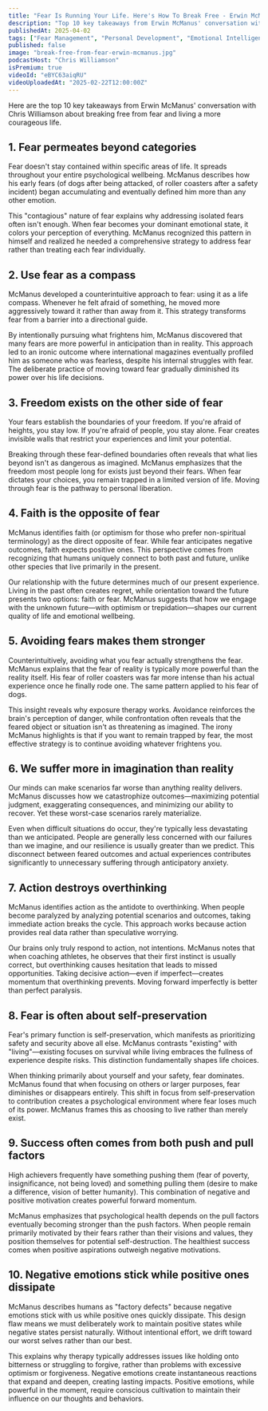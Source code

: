 ```yaml
---
title: "Fear Is Running Your Life. Here's How To Break Free - Erwin McManus"
description: "Top 10 key takeaways from Erwin McManus' conversation with Chris Williamson about breaking free from fear and living a more courageous life."
publishedAt: 2025-04-02
tags: ["Fear Management", "Personal Development", "Emotional Intelligence"]
published: false
image: "break-free-from-fear-erwin-mcmanus.jpg"
podcastHost: "Chris Williamson"
isPremium: true
videoId: "eBYC63aiqRU"
videoUploadedAt: "2025-02-22T12:00:00Z"
---
```



<PodcastSummaryPageLayout frontmatter={frontmatter}>

Here are the top 10 key takeaways from Erwin McManus' conversation with Chris Williamson about breaking free from fear and living a more courageous life.

## 1. Fear permeates beyond categories

Fear doesn't stay contained within specific areas of life. It spreads throughout your entire psychological wellbeing. McManus describes how his early fears (of dogs after being attacked, of roller coasters after a safety incident) began accumulating and eventually defined him more than any other emotion.

This "contagious" nature of fear explains why addressing isolated fears often isn't enough. When fear becomes your dominant emotional state, it colors your perception of everything. McManus recognized this pattern in himself and realized he needed a comprehensive strategy to address fear rather than treating each fear individually.

## 2. Use fear as a compass

McManus developed a counterintuitive approach to fear: using it as a life compass. Whenever he felt afraid of something, he moved more aggressively toward it rather than away from it. This strategy transforms fear from a barrier into a directional guide.

By intentionally pursuing what frightens him, McManus discovered that many fears are more powerful in anticipation than in reality. This approach led to an ironic outcome where international magazines eventually profiled him as someone who was fearless, despite his internal struggles with fear. The deliberate practice of moving toward fear gradually diminished its power over his life decisions.

## 3. Freedom exists on the other side of fear

Your fears establish the boundaries of your freedom. If you're afraid of heights, you stay low. If you're afraid of people, you stay alone. Fear creates invisible walls that restrict your experiences and limit your potential.

Breaking through these fear-defined boundaries often reveals that what lies beyond isn't as dangerous as imagined. McManus emphasizes that the freedom most people long for exists just beyond their fears. When fear dictates your choices, you remain trapped in a limited version of life. Moving through fear is the pathway to personal liberation.

## 4. Faith is the opposite of fear

McManus identifies faith (or optimism for those who prefer non-spiritual terminology) as the direct opposite of fear. While fear anticipates negative outcomes, faith expects positive ones. This perspective comes from recognizing that humans uniquely connect to both past and future, unlike other species that live primarily in the present.

Our relationship with the future determines much of our present experience. Living in the past often creates regret, while orientation toward the future presents two options: faith or fear. McManus suggests that how we engage with the unknown future—with optimism or trepidation—shapes our current quality of life and emotional wellbeing.

## 5. Avoiding fears makes them stronger

Counterintuitively, avoiding what you fear actually strengthens the fear. McManus explains that the fear of reality is typically more powerful than the reality itself. His fear of roller coasters was far more intense than his actual experience once he finally rode one. The same pattern applied to his fear of dogs.

This insight reveals why exposure therapy works. Avoidance reinforces the brain's perception of danger, while confrontation often reveals that the feared object or situation isn't as threatening as imagined. The irony McManus highlights is that if you want to remain trapped by fear, the most effective strategy is to continue avoiding whatever frightens you.

## 6. We suffer more in imagination than reality

Our minds can make scenarios far worse than anything reality delivers. McManus discusses how we catastrophize outcomes—maximizing potential judgment, exaggerating consequences, and minimizing our ability to recover. Yet these worst-case scenarios rarely materialize.

Even when difficult situations do occur, they're typically less devastating than we anticipated. People are generally less concerned with our failures than we imagine, and our resilience is usually greater than we predict. This disconnect between feared outcomes and actual experiences contributes significantly to unnecessary suffering through anticipatory anxiety.

## 7. Action destroys overthinking

McManus identifies action as the antidote to overthinking. When people become paralyzed by analyzing potential scenarios and outcomes, taking immediate action breaks the cycle. This approach works because action provides real data rather than speculative worrying.

Our brains only truly respond to action, not intentions. McManus notes that when coaching athletes, he observes that their first instinct is usually correct, but overthinking causes hesitation that leads to missed opportunities. Taking decisive action—even if imperfect—creates momentum that overthinking prevents. Moving forward imperfectly is better than perfect paralysis.

## 8. Fear is often about self-preservation

Fear's primary function is self-preservation, which manifests as prioritizing safety and security above all else. McManus contrasts "existing" with "living"—existing focuses on survival while living embraces the fullness of experience despite risks. This distinction fundamentally shapes life choices.

When thinking primarily about yourself and your safety, fear dominates. McManus found that when focusing on others or larger purposes, fear diminishes or disappears entirely. This shift in focus from self-preservation to contribution creates a psychological environment where fear loses much of its power. McManus frames this as choosing to live rather than merely exist.

## 9. Success often comes from both push and pull factors

High achievers frequently have something pushing them (fear of poverty, insignificance, not being loved) and something pulling them (desire to make a difference, vision of better humanity). This combination of negative and positive motivation creates powerful forward momentum.

McManus emphasizes that psychological health depends on the pull factors eventually becoming stronger than the push factors. When people remain primarily motivated by their fears rather than their visions and values, they position themselves for potential self-destruction. The healthiest success comes when positive aspirations outweigh negative motivations.

## 10. Negative emotions stick while positive ones dissipate

McManus describes humans as "factory defects" because negative emotions stick with us while positive ones quickly dissipate. This design flaw means we must deliberately work to maintain positive states while negative states persist naturally. Without intentional effort, we drift toward our worst selves rather than our best.

This explains why therapy typically addresses issues like holding onto bitterness or struggling to forgive, rather than problems with excessive optimism or forgiveness. Negative emotions create instantaneous reactions that expand and deepen, creating lasting impacts. Positive emotions, while powerful in the moment, require conscious cultivation to maintain their influence on our thoughts and behaviors.

</PodcastSummaryPageLayout>
